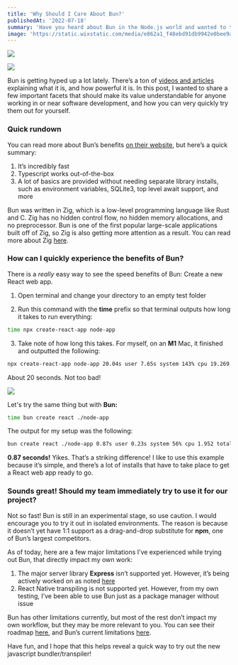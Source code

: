 ```yaml
---
title: 'Why Should I Care About Bun?'
publishedAt: '2022-07-18'
summary: 'Have you heard about Bun in the Node.js world and wanted to try out its touted benefits quickly? Ive got an easy and super fast way to evaluate it via a React app.'
image: 'https://static.wixstatic.com/media/e862a1_f48ebd91db9942e0bee9aa26e271dd3a~mv2.png/v1/fill/w_740,h_483,al_c,q_85,usm_0.66_1.00_0.01,enc_auto/e862a1_f48ebd91db9942e0bee9aa26e271dd3a~mv2.png'
---
```


![](https://static.wixstatic.com/media/955c63_8a74eeba3b3847228516cab0eb12627c~mv2.png/v1/fill/w_740,h_438,al_c,lg_1,q_85,enc_auto/955c63_8a74eeba3b3847228516cab0eb12627c~mv2.png)

[![](https://img.shields.io/badge/Originally%20Posted%20%40-Bravo%20LT-blue?style=for-the-badge)](https://www.bravolt.com)

Bun is getting hyped up a lot lately. There’s a ton of [videos and articles](https://www.youtube.com/watch?v=FMhScnY0dME) explaining what it is, and how powerful it is. In this post, I wanted to share a few important facets that should make its value understandable for anyone working in or near software development, and how you can very quickly try them out for yourself.

### Quick rundown

You can read more about Bun’s benefits [on their website](https://bun.sh/), but here’s a quick summary:

1.  It’s incredibly fast
2.  Typescript works out-of-the-box
3.  A lot of basics are provided without needing separate library installs, such as environment variables, SQLite3, top level await support, and more

Bun was written in Zig, which is a low-level programming language like Rust and C. Zig has no hidden control flow, no hidden memory allocations, and no preprocessor. Bun is one of the first popular large-scale applications built off of Zig, so Zig is also getting more attention as a result. You can read more about Zig [here](https://ziglang.org/).

### How can I quickly experience the benefits of Bun?

There is a _really_ easy way to see the speed benefits of Bun: Create a new React web app.

1. Open terminal and change your directory to an empty test folder

2. Run this command with the **time** prefix so that terminal outputs how long it takes to run everything:

```bash
time npx create-react-app node-app
```

3. Take note of how long this takes. For myself, on an **M1** Mac, it finished and outputted the following:

```bash
npx create-react-app node-app 20.04s user 7.65s system 143% cpu 19.269 total
```

About 20 seconds. Not too bad!

![](https://static.wixstatic.com/media/955c63_0e04f9a6a4274d17aa4ae96febc17fdf~mv2.png/v1/fill/w_574,h_407,al_c,lg_1,q_85,enc_auto/955c63_0e04f9a6a4274d17aa4ae96febc17fdf~mv2.png)

Let's try the same thing but with **Bun:**

```bash
time bun create react ./node-app
```

The output for my setup was the following:

```bash
bun create react ./node-app 0.87s user 0.23s system 56% cpu 1.952 total
```

**0.87 seconds!** Yikes. That’s a striking difference! I like to use this example because it’s simple, and there’s a lot of installs that have to take place to get a React web app ready to go.

### Sounds great! Should my team immediately try to use it for our project?

Not so fast! Bun is still in an experimental stage, so use caution. I would encourage you to try it out in isolated environments. The reason is because it doesn’t yet have 1:1 support as a drag-and-drop substitute for **npm**, one of Bun’s largest competitors.

As of today, here are a few major limitations I’ve experienced while trying out Bun, that directly impact my own work:

1.  The major server library **Express** isn’t supported yet. However, it’s being actively worked on as noted [here](https://github.com/oven-sh/bun/issues/258)
2.  React Native transpiling is not supported yet. However, from my own testing, I’ve been able to use Bun just as a package manager without issue

Bun has other limitations currently, but most of the rest don’t impact my own workflow, but they may be more relevant to you. You can see their roadmap [here](https://github.com/oven-sh/bun/issues/159), and Bun’s current limitations [here](https://github.com/oven-sh/bun#not-implemented-yet).

Have fun, and I hope that this helps reveal a quick way to try out the new javascript bundler/transpiler!
